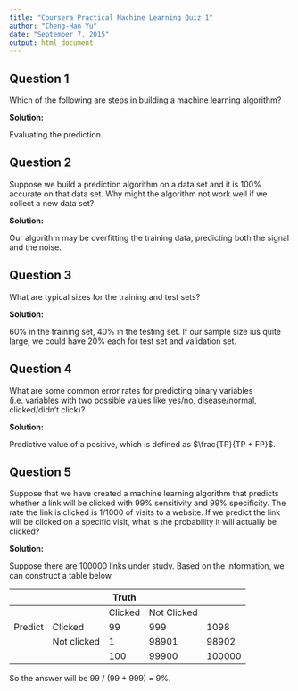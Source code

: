 ```yaml
---
title: "Coursera Practical Machine Learning Quiz 1"
author: "Cheng-Han Yu"
date: "September 7, 2015"
output: html_document
---
```

## Question 1
Which of the following are steps in building a machine learning algorithm?

**Solution:**

Evaluating the prediction.


## Question 2
Suppose we build a prediction algorithm on a data set and it is 100% accurate on that data set. Why might the algorithm not work well if we collect a new data set?

**Solution:**

Our algorithm may be overfitting the training data, predicting both the signal and the noise.


## Question 3
What are typical sizes for the training and test sets?

**Solution:**

60% in the training set, 40% in the testing set. If our sample size ius quite large, we could have 20% each for test set and validation set. 


## Question 4
What are some common error rates for predicting binary variables (i.e. variables with two possible values like yes/no, disease/normal, clicked/didn't click)?

**Solution:**

Predictive value of a positive, which is defined as $\frac{TP}{TP + FP}$.


## Question 5
Suppose that we have created a machine learning algorithm that predicts whether a link will be clicked with 99% sensitivity and 99% specificity. The rate the link is clicked is 1/1000 of visits to a website. If we predict the link will be clicked on a specific visit, what is the probability it will actually be clicked?

**Solution:**

Suppose there are 100000 links under study. Based on the information, we can construct a table below


|||Truth|||
-------|-----------|--------| ------------|-------
|||Clicked | Not Clicked |
Predict|Clicked    |99      | 999         | 1098
||Not clicked|1       | 98901       | 98902
|||100     | 99900       | 100000

So the answer will be 99 / (99 + 999) = 9%.




